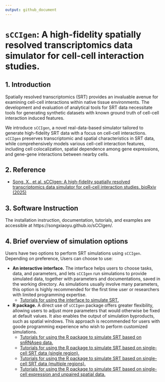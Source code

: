 ```yaml
---
output: github_document
---
```

<!-- README.md is generated from README.Rmd. Please edit that file -->

# `sCCIgen`: A high-fidelity spatially resolved transcriptomics data simulator for cell-cell interaction studies.

## 1. Introduction

Spatially resolved transcriptomics (SRT) provides an invaluable avenue for examining cell-cell interactions within native tissue environments. The development and evaluation of analytical tools for SRT data necessitate tools for generating synthetic datasets with known ground truth of cell-cell interaction induced features. 

We introduce `sCCIgen`, a novel real-data-based simulator tailored to generate high-fidelity SRT data with a focus on cell-cell interactions. `sCCIgen` preserves transcriptomic and spatial characteristics in SRT data, while comprehensively models various cell-cell interaction features, including cell colocalization, spatial dependence among gene expressions, and gene-gene interactions between nearby cells. 

 
## 2. Reference

- [Song, X., et al. sCCIgen: A high-fidelity spatially resolved transcriptomics data simulator for cell-cell interaction studies. bioRxiv  (2025)](https://www.biorxiv.org/content/10.1101/2025.01.07.631830v1)

## 3. Software Instruction

The installation instruction, documentation, tutorials, and examples are accessible at https://songxiaoyu.github.io/sCCIgen/.

## 4. Brief overview of simulation options

Users have two options to perform SRT simulations using `sCCIgen`. Depending on preference, Users can choose to use:

  - **An interactive interface.** The interface helps users to choose tasks, data, and parameters, and lets `sCCIgen` run simulations to provide simulated data, together with parameters and documentations, saved in the working directory. As simulations usually involve many parameters, this option is highly recommended for the first time user or researchers with limited programming expertise. 
    - [Tutorials for using the interface to simulate SRT.](https://songxiaoyu.github.io/sCCIgen/articles/Interface.html)
  - **R package.** A direct use of `sCCIgen` package offers greater flexibility, allowing users to adjust more parameters that would otherwise be fixed at default values. It also enables the output of simulation byproducts, such as spatial windows. This approach is recommended for users with goode programming experience who wish to perform customized simulations.
    - [Tutorials for using the R package to simulate SRT based on snRNAseq data.](https://songxiaoyu.github.io/sCCIgen/articles/Rpackage_snRNAseq.html)
    - [Tutorials for using the R package to simulate SRT based on single-cell SRT data (single region).](https://songxiaoyu.github.io/sCCIgen/articles/Rpackage_SRT.html)
    - [Tutorials for using the R package to simulate SRT based on single-cell SRT data (multiple regions).](https://songxiaoyu.github.io/sCCIgen/articles/Rpackage_SRT_region.html)
    - [Tutorials for using the R package to simulate SRT based on single-cell expression and unpaired spatial data.](https://songxiaoyu.github.io/sCCIgen/articles/Rpackage_unpaired.html)
 
